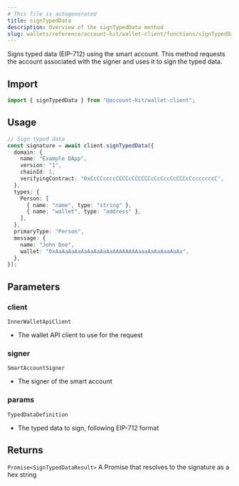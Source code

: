 ```yaml
---
# This file is autogenerated
title: signTypedData
description: Overview of the signTypedData method
slug: wallets/reference/account-kit/wallet-client/functions/signTypedData
---
```


Signs typed data (EIP-712) using the smart account.
This method requests the account associated with the signer and uses it to sign the typed data.

## Import

```ts
import { signTypedData } from "@account-kit/wallet-client";
```

## Usage

```ts
// Sign typed data
const signature = await client.signTypedData({
  domain: {
    name: "Example DApp",
    version: "1",
    chainId: 1,
    verifyingContract: "0xCcCCccccCCCCcCCCCCCcCcCccCcCCCcCcccccccC",
  },
  types: {
    Person: [
      { name: "name", type: "string" },
      { name: "wallet", type: "address" },
    ],
  },
  primaryType: "Person",
  message: {
    name: "John Doe",
    wallet: "0xAaAaAaAaAaAaAaAaAaAAAAAAAAaaaAaAaAaaAaAa",
  },
});
```

## Parameters

### client

`InnerWalletApiClient`

- The wallet API client to use for the request

### signer

`SmartAccountSigner`

- The signer of the smart account

### params

`TypedDataDefinition`

- The typed data to sign, following EIP-712 format

## Returns

`Promise<SignTypedDataResult>`
A Promise that resolves to the signature as a hex string
